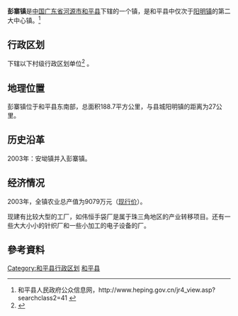 {{中国乡级行政区|44/16/24/108/000}}
'''彭寨镇'''是[[中国|中国]][[广东省|广东省]][[河源市|河源市]][[和平县|和平县]]下辖的一个镇，是和平县中仅次于[[阳明镇|阳明镇]]的第二大中心镇。<ref>和平县人民政府公众信息网，http://www.heping.gov.cn/jr4_view.asp?searchclass2=41 {{Wayback|url=http://www.heping.gov.cn/jr4_view.asp?searchclass2=41 |date=20080605235721 }}</ref>

== 行政区划 ==
{{PAGENAMEBASE}}下辖以下村级行政区划单位<ref>{{PRC admin/ref sgc|44/16/24/108/000}}</ref>
{{PRC admin/children|44/16/24/108/000}}。

==地理位置==
彭寨镇位于和平县东南部，总面积188.7平方公里，与县城阳明镇的距离为27公里。

==历史沿革==
2003年：安坳镇并入彭寨镇。

==经济情况==
2003年，全镇农业总产值为9079万元（[[现行价|现行价]]）。

现建有比较大型的工厂，如伟恒手袋厂是属于珠三角地区的产业转移项目。还有一些大大小小的针织厂和一些小加工的电子设备的厂。

==參考資料==
{{Reflist}}

{{GD-stub}}
{{PRC admin/navcat|44/16/24/108/000}}

[[Category:和平县行政区划|Category:和平县行政区划]]
[[Category:河源建制镇|和平县]]